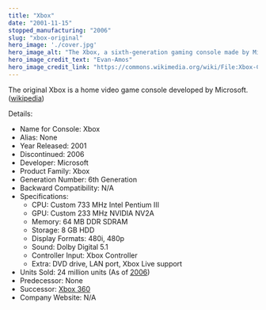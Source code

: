 ```yaml
---
title: "Xbox"
date: "2001-11-15"
stopped_manufacturing: "2006"
slug: "xbox-original"
hero_image: './cover.jpg'
hero_image_alt: "The Xbox, a sixth-generation gaming console made by Microsoft that was first released in 2001. The Xbox was Microsoft's first foray into the gaming console market, and was followed by the Xbox 360 in 2005. The console is shown here with the Duke controller, the original pack-in controller, which was later replaced by a smaller 'S' controller. The console is notable for having a built-in hard drive, breakaway controller dongles and an Ethernet port to support Microsoft's online gaming service, Xbox Live."
hero_image_credit_text: "Evan-Amos"
hero_image_credit_link: "https://commons.wikimedia.org/wiki/File:Xbox-Console-wDuke-L.jpg"
---
```


The original Xbox is a home video game console developed by Microsoft. ([wikipedia](https://en.wikipedia.org/wiki/Xbox_(console)))

Details:
- Name for Console: Xbox
- Alias: None
- Year Released: 2001
- Discontinued: 2006
- Developer: Microsoft
- Product Family: Xbox
- Generation Number: 6th Generation
- Backward Compatibility: N/A
- Specifications:
	- CPU: Custom 733 MHz Intel Pentium III
	- GPU: Custom 233 MHz NVIDIA NV2A
	- Memory: 64 MB DDR SDRAM
	- Storage: 8 GB HDD
	- Display Formats: 480i, 480p
	- Sound: Dolby Digital 5.1
	- Controller Input: Xbox Controller
	- Extra: DVD drive, LAN port, Xbox Live support
- Units Sold: 24 million units (As of [2006](https://en.wikipedia.org/wiki/Xbox_(console)#:~:text=The%20system%20went%20on%20to,billion%20during%20its%20market%20life.))
- Predecessor: None
- Successor: [Xbox 360](../xbox-360)
- Company Website: N/A

